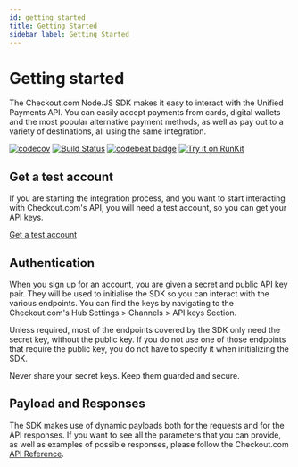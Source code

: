 ```yaml
---
id: getting_started
title: Getting Started
sidebar_label: Getting Started
---
```



# Getting started

The Checkout.com Node.JS SDK makes it easy to interact with the Unified Payments API. You can easily accept payments from cards, digital wallets and the most popular alternative payment methods, as well as pay out to a variety of destinations, all using the same integration.

[![codecov](https://codecov.io/gh/checkout/checkout-sdk-node/branch/master/graph/badge.svg)](https://codecov.io/gh/checkout/checkout-sdk-node)
[![Build Status](https://travis-ci.org/checkout/checkout-sdk-node.svg?branch=master)](https://travis-ci.orgcheckout/checkout-sdk-node)
[![codebeat badge](https://codebeat.co/badges/b41734ff-7fb5-4867-94d3-ab0729bb6b69)](https://codebeat.co/projects/github-com-ioan-ghisoi-cko-checkout-node-sdk-remake)
[![Try it on RunKit](https://badge.runkitcdn.com/checkout-sdk-node.svg)](https://npm.runkit.com/checkout-sdk-node)

## Get a test account

If you are starting the integration process, and you want to start interacting with Checkout.com's API, you will need a test account, so you can get your API keys.


<a href="https://www.checkout.com/get-test-account" target="_blank" className="get-test-account">Get a test account</a>


## Authentication


When you sign up for an account, you are given a secret and public API key pair. They will be used to initialise the SDK so you can interact with the various endpoints. You can find the keys by navigating to the Checkout.com's Hub Settings > Channels > API keys Section.

Unless required, most of the endpoints covered by the SDK only need the secret key, without the public key. If you do not use one of those endpoints that require the public key, you do not have to specify it when initializing the SDK.

<Information type="warning">
  Never share your secret keys. Keep them guarded and secure.
</Information>

## Payload and Responses

The SDK makes use of dynamic payloads both for the requests and for the API responses. If you want to see all the parameters that you can provide, as well as examples of possible responses, please follow the Checkout.com [API Reference](https://api-reference.checkout.com/).
